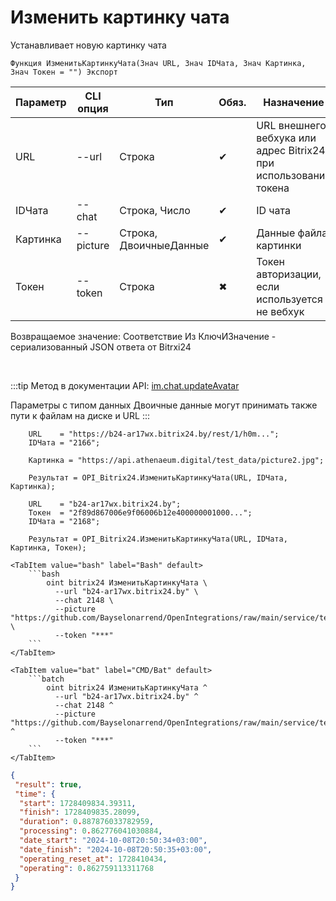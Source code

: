 ﻿---
sidebar_position: 9
---


# Изменить картинку чата
 Устанавливает новую картинку чата



`Функция ИзменитьКартинкуЧата(Знач URL, Знач IDЧата, Знач Картинка, Знач Токен = "") Экспорт`

  | Параметр | CLI опция | Тип | Обяз. | Назначение |
  |-|-|-|-|-|
  | URL | --url | Строка | &#x2714; | URL внешнего вебхука или адрес Bitrix24 при использовании токена |
  | IDЧата | --chat | Строка, Число | &#x2714; | ID чата |
  | Картинка | --picture | Строка, ДвоичныеДанные | &#x2714; | Данные файла картинки |
  | Токен | --token | Строка | &#x2716; | Токен авторизации, если используется не вебхук |

  
  Возвращаемое значение:   Соответствие Из КлючИЗначение - сериализованный JSON ответа от Bitrxi24

<br/>

:::tip
Метод в документации API: [im.chat.updateAvatar](https://dev.1c-bitrix.ru/learning/course/?COURSE_ID=93&LESSON_ID=12109)

Параметры с типом данных Двоичные данные могут принимать также пути к файлам на диске и URL
:::
<br/>



```bsl title="Пример использования для 1С:Предприятие/OneScript"
    URL    = "https://b24-ar17wx.bitrix24.by/rest/1/h0m...";
    IDЧата = "2166";

    Картинка = "https://api.athenaeum.digital/test_data/picture2.jpg";

    Результат = OPI_Bitrix24.ИзменитьКартинкуЧата(URL, IDЧата, Картинка);

    URL    = "b24-ar17wx.bitrix24.by";
    Токен  = "2f89d867006e9f06006b12e400000001000...";
    IDЧата = "2168";

    Результат = OPI_Bitrix24.ИзменитьКартинкуЧата(URL, IDЧата, Картинка, Токен);
```
    

 <Tabs>
  
    <TabItem value="bash" label="Bash" default>
        ```bash
            oint bitrix24 ИзменитьКартинкуЧата \
              --url "b24-ar17wx.bitrix24.by" \
              --chat 2148 \
              --picture "https://github.com/Bayselonarrend/OpenIntegrations/raw/main/service/test_data/picture2.jpg" \
              --token "***"
        ```
    </TabItem>
  
    <TabItem value="bat" label="CMD/Bat" default>
        ```batch
            oint bitrix24 ИзменитьКартинкуЧата ^
              --url "b24-ar17wx.bitrix24.by" ^
              --chat 2148 ^
              --picture "https://github.com/Bayselonarrend/OpenIntegrations/raw/main/service/test_data/picture2.jpg" ^
              --token "***"
        ```
    </TabItem>
</Tabs>


```json title="Результат"
{
 "result": true,
 "time": {
  "start": 1728409834.39311,
  "finish": 1728409835.28099,
  "duration": 0.887876033782959,
  "processing": 0.862776041030884,
  "date_start": "2024-10-08T20:50:34+03:00",
  "date_finish": "2024-10-08T20:50:35+03:00",
  "operating_reset_at": 1728410434,
  "operating": 0.862759113311768
 }
}
```
